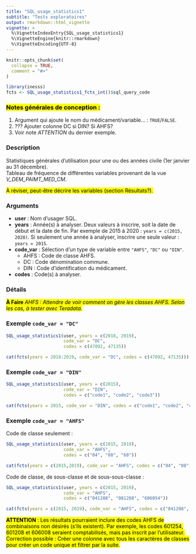```yaml
---
title: "SQL_usage_statistics1"
subtitle: "Tests exploratoires"
output: rmarkdown::html_vignette
vignette: >
  %\VignetteIndexEntry{SQL_usage_statistics1}
  %\VignetteEngine{knitr::rmarkdown}
  %\VignetteEncoding{UTF-8}
---
```


```r
knitr::opts_chunk$set(
  collapse = TRUE,
  comment = "#>"
)
```

```r
library(inesss)
fcts <- SQL_usage_statistics1_fcts_int()$sql_query_code
```

### <mark>Notes générales de conception :</mark>

1. Argument qui ajoute le nom du médicament/variable... : `TRUE`/`FALSE`.
2. ??? Ajouter colonne DC si DIN? Si AHFS?
3. Voir note *ATTENTION* du dernier exemple.

### Description

Statistiques générales d'utilisation pour une ou des années civile (1er janvier au 31 décembre).  
Tableau de fréquence de différentes variables provenant de la vue *V_DEM_PAIMT_MED_CM*.

<mark>À réviser, peut-être décrire les variables (section Résultats?).</mark>

### Arguments

* **user** : Nom d'usager SQL.
* **years** : Année(s) à analyser. Deux valeurs à inscrire, soit la date de début et la date de fin. Par exemple de 2015 à 2020 : `years = c(2015, 2020)`. Si seulement une année à analyser, inscrire une seule valeur : `years = 2015`.
* **code_var** : Sélection d'un type de variable entre `"AHFS"`, `"DC"` ou `"DIN"`.
  + AHFS : Code de classe AHFS.
  + DC : Code dénomination commune.
  + DIN : Code d'identification du médicament.
* **codes** : Code(s) à analyser.

### Détails
<mark>**À Faire** *AHFS : Attendre de voir comment on gère les classes AHFS. Selon les cas, à tester avec Teradata.*</mark>

### Exemple `code_var = "DC"`

```r
SQL_usage_statistics1(user, years = c(2018, 2019),
                      code_var = "DC",
                      codes = c(47092, 47135))
```
```r
cat(fcts(years = 2018:2019, code_var = "DC", codes = c(47092, 47135)))
```

### Exemple `code_var = "DIN"`

```r
SQL_usage_statistics1(user, years = c(2015),
                      code_var = "DIN",
                      codes = c("code1", "code2", "code3"))
```
```r
cat(fcts(years = 2015, code_var = "DIN", codes = c("code1", "code2", "code3")))
```

### Exemple `code_var = "AHFS"`

Code de classe seulement :
```r
SQL_usage_statistics1(user, years = c(2015, 2019),
                      code_var = "AHFS",
                      codes = c("04", "08", "60"))
```
```r
cat(fcts(years = c(2015,2019), code_var = "AHFS", codes = c("04", "08", "60")))
```

Code de classe, de sous-classe et de sous-sous-classe :
```r
SQL_usage_statistics1(user, years = c(2015, 2019),
                      code_var = "AHFS",
                      codes = c("041208", "081208", "606054"))
```
```r
cat(fcts(years = c(2015, 2019), code_var = "AHFS", codes = c("041208", "081208", "606054")))
```
<mark>**ATTENTION** : Les résultats pourraient inclure des codes AHFS de combinaisons non désirés (s'ils existent). Par exemple, les codes 601254, 601208 et 606008 seraient comptabilisés, mais pas inscrit par l'utilisateur.  
Correction possible : Créer une colonne avec tous les caractères de classes pour créer un code unique et filtrer par la suite.</mark>

